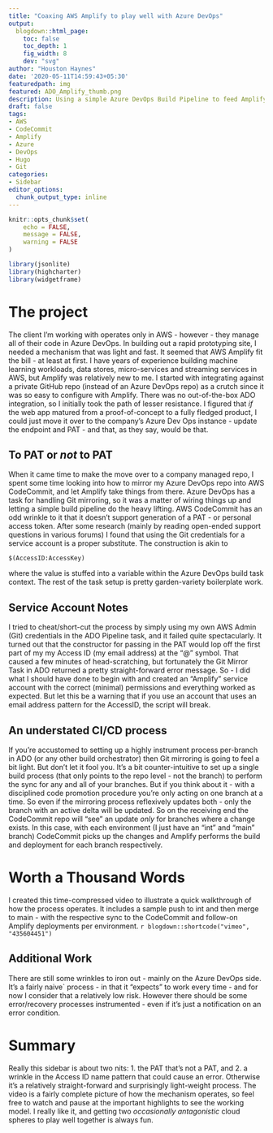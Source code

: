 ```yaml
---
title: "Coaxing AWS Amplify to play well with Azure DevOps"
output:
  blogdown::html_page:
    toc: false
    toc_depth: 1
    fig_width: 8
    dev: "svg"
author: "Houston Haynes"
date: '2020-05-11T14:59:43+05:30'
featuredpath: img
featured: ADO_Amplify_thumb.png
description: Using a simple Azure DevOps Build Pipeline to feed Amplify for Continuous Integration and Deployment
draft: false
tags:
- AWS 
- CodeCommit
- Amplify
- Azure 
- DevOps
- Hugo
- Git
categories: 
- Sidebar
editor_options: 
  chunk_output_type: inline
---
```

```r
knitr::opts_chunk$set(
	echo = FALSE,
	message = FALSE,
	warning = FALSE
)

library(jsonlite)
library(highcharter)
library(widgetframe)
```
# The project

The client I'm working with operates only in AWS - however - they manage all of their code in Azure DevOps. In building out a rapid prototyping site, I needed a mechanism that was light and fast. It seemed that AWS Amplify fit the bill - at least at first. I have years of experience building machine learning workloads, data stores, micro-services and streaming services in AWS, but Amplify was relatively new to me. I started with integrating against a private GitHub repo (instead of an Azure DevOps repo) as a crutch since it was so easy to configure with Amplify. There was no out-of-the-box ADO integration, so I initially took the path of lesser resistance. I figured that *if* the web app matured from a proof-of-concept to a fully fledged product, I could just move it over to the company's Azure Dev Ops instance - update the endpoint and PAT - and that, as they say, would be that. 

## To PAT or *not* to PAT

When it came time to make the move over to a company managed repo, I spent some time looking into how to mirror my Azure DevOps repo into AWS CodeCommit, and let Amplify take things from there. Azure DevOps has a task for handling Git mirroring, so it was a matter of wiring things up and letting a simple build pipeline do the heavy lifting. AWS CodeCommit has an odd wrinkle to it that it doesn't support generation of a PAT - or personal access token. After some research (mainly by reading open-ended support questions in various forums) I found that using the Git credentials for a service account is a proper substitute. The construction is akin to

<pre><code class="json">$(AccessID:AccessKey)
</code></pre>

where the value is stuffed into a variable within the Azure DevOps build task context. The rest of the task setup is pretty garden-variety boilerplate work.

## Service Account Notes

I tried to cheat/short-cut the process by simply using my own AWS Admin (Git) credentials in the ADO Pipeline task, and it failed quite spectacularly. It turned out that the constructor for passing in the PAT would lop off the first part of my my Access ID (my email address) at the "@" symbol. That caused a few minutes of head-scratching, but fortunately the Git Mirror Task in ADO returned a pretty straight-forward error message. So - I did what I should have done to begin with and created an "Amplify" service account with the correct (minimal) permissions and everything worked as expected. But let this be a warning that if you use an account that uses an email address pattern for the AccessID, the script will break.

## An understated CI/CD process

If you're accustomed to setting up a highly instrument process per-branch in ADO (or any other build orchestrator) then Git mirroring is going to feel a bit light. But don't let it fool you. It's a bit counter-intuitive to set up a single build process (that only points to the repo level - not the branch) to perform the sync for any and all of your branches. But if you think about it - with a disciplined code promotion procedure you're only acting on one branch at a time. So even if the mirroring process reflexively updates both - only the branch with an active delta will be updated. So on the receiving end the CodeCommit repo will "see" an update *only* for branches where a change exists. In this case, with each environment (I just have an "int" and "main" branch) CodeCommit picks up the changes and Amplify performs the build and deployment for each branch respectively. 

# Worth a Thousand Words
I created this time-compressed video to illustrate a quick walkthrough of how the process operates. It includes a sample push to int and then merge to main - with the respective sync to the CodeCommit and follow-on Amplify deployments per environment.
`r blogdown::shortcode("vimeo", "435604451")`

## Additional Work
There are still some wrinkles to iron out - mainly on the Azure DevOps side. It's a fairly naive` process - in that it "expects" to work every time - and for now I consider that a relatively low risk. However there should be some error/recovery processes instrumented - even if it's just a notification on an error condition. 

# Summary
Really this sidebar is about two nits: 1. the PAT that's not a PAT, and 2. a wrinkle in the Access ID name pattern that could cause an error. Otherwise it's a relatively straight-forward and surprisingly light-weight process. The video is a fairly complete picture of how the mechanism operates, so feel free to watch and pause at the important highlights to see the working model. I really like it, and getting two *occasionally antagonistic* cloud spheres to play well together is always fun.
